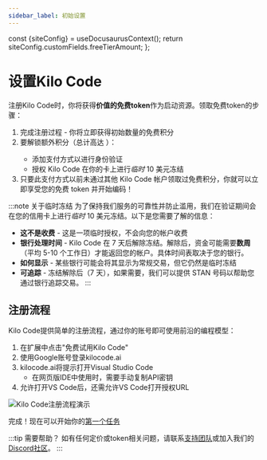 ```yaml
---
sidebar_label: 初始设置
---
```



  const {siteConfig} = useDocusaurusContext();
  return siteConfig.customFields.freeTierAmount;
};

# 设置Kilo Code

注册Kilo Code时，你将获得**价值<FreeTierAmount />的免费token**作为启动资源。领取免费token的步骤：

1.  完成注册过程 - 你将立即获得初始数量的免费积分
2.  要解锁额外积分（总计高达 <FreeTierAmount />）：
    *   添加支付方式以进行身份验证
    *   授权 Kilo Code 在你的卡上进行*临时* 10 美元冻结
3.  只要此支付方式以前未通过其他 Kilo Code 帐户领取过免费积分，你就可以立即享受您的免费 token 并开始编码！

:::note 关于临时冻结
为了保持我们服务的可靠性并防止滥用，我们在验证期间会在您的信用卡上进行*临时* 10 美元冻结。以下是您需要了解的信息：

-   **这不是收费** - 这是一项临时授权，不会向您的帐户收费
-   **银行处理时间** - Kilo Code 在 7 天后解除冻结。解除后，资金可能需要**数周**（平均 5-10 个工作日）才能返回您的帐户。具体时间表取决于您的银行。
-   **如何显示** - 某些银行可能会将其显示为常规交易，但它仍然是临时冻结
-   **可追踪** - 冻结解除后（7 天），如果需要，我们可以提供 STAN 号码以帮助您通过银行追踪交易。
:::

## 注册流程

Kilo Code提供简单的注册流程，通过你的账号即可使用前沿的编程模型：

1. 在扩展中点击"免费试用Kilo Code"
2. 使用Google账号登录kilocode.ai
3. kilocode.ai将提示打开Visual Studio Code
   * 在网页版IDE中使用时，需要手动复制API密钥
4. 允许打开VS Code后，还需允许VS Code打开授权URL

<img src="/docs/img/setting-up/signupflow.gif" alt="Kilo Code注册流程演示" />

完成！现在可以开始你的[第一个任务](/getting-started/your-first-task)

:::tip 需要帮助？
如有任何定价或token相关问题，请联系[支持团队](mailto:hi@kilocode.ai)或加入我们的<a href={DISCORD_URL} target='_blank'>Discord社区</a>。
:::
